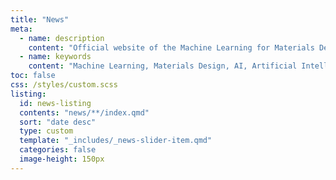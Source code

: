 ```yaml
---
title: "News"
meta:
  - name: description
    content: "Official website of the Machine Learning for Materials Design (ML4MD) Lab, led by Attila Cangi. News section."
  - name: keywords
    content: "Machine Learning, Materials Design, AI, Artificial Intelligence, Cangi Lab, News"
toc: false
css: /styles/custom.scss
listing:
  id: news-listing
  contents: "news/**/index.qmd"
  sort: "date desc"
  type: custom
  template: "_includes/_news-slider-item.qmd"
  categories: false
  image-height: 150px
---
```


<script>
$(document).ready(function(){
  console.log('DEBUG: DOM ready. Starting polling for .slide elements.');

  let attempts = 0;
  const maxAttempts = 100; // Increased attempts for more robustness (10 seconds total)

  const checkSlidesInterval = setInterval(function() {
    attempts++;
    const slides = $('.slide');
    console.log(`Polling attempt ${attempts}: Found ${slides.length} .slide elements.`);

    if (slides.length > 0) {
      clearInterval(checkSlidesInterval);
      console.log('Slides found. Attempting to find parent and initialize slick.');

      // Find the common parent of the slides, which should be the #news-listing div
      const newsListingContainer = slides.first().parent();

      if (newsListingContainer.length > 0 && typeof $.fn.slick === 'function') {
        newsListingContainer.slick({
          dots: true,
          infinite: false,
          autoplay: true,
          speed: 1000,
          vertical: true,
        verticalSwiping: true,
        slidesToShow: 5,
        slidesToScroll: 3,
        centerMode: true,
        variableWidth: false,
        adaptiveHeight: false,
        arrows: false
        });
        console.log('Slick slider initialized on parent container.');
      } else {
        console.error('Slick initialization failed: Parent container not found or slick.js not loaded.');
      }
    } else if (attempts >= maxAttempts) {
      clearInterval(checkSlidesInterval);
      console.error('Slick slider initialization timed out: No .slide elements found.');
    }
  }, 50); // Check every 50ms
});
</script>